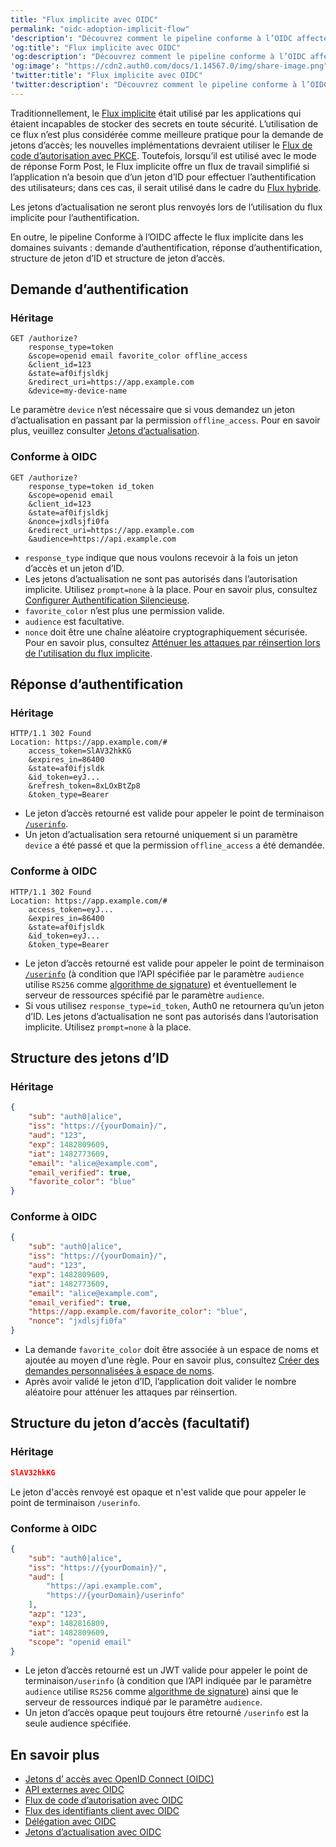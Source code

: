 ```yaml
---
title: "Flux implicite avec OIDC"
permalink: "oidc-adoption-implicit-flow"
'description': "Découvrez comment le pipeline conforme à l’OIDC affecte le flux implicite."
'og:title': "Flux implicite avec OIDC"
'og:description': "Découvrez comment le pipeline conforme à l’OIDC affecte le flux implicite."
'og:image': "https://cdn2.auth0.com/docs/1.14567.0/img/share-image.png"
'twitter:title': "Flux implicite avec OIDC"
'twitter:description': "Découvrez comment le pipeline conforme à l’OIDC affecte le flux implicite."
---
```


Traditionnellement, le [Flux implicite](/docs/fr-ca/get-started/authentication-and-authorization-flow/implicit-flow-with-form-post) était utilisé par les applications qui étaient incapables de stocker des secrets en toute sécurité. L’utilisation de ce flux n’est plus considérée comme meilleure pratique pour la demande de jetons d’accès; les nouvelles implémentations devraient utiliser le [Flux de code d’autorisation avec PKCE](/docs/fr-ca/get-started/authentication-and-authorization-flow/authorization-code-flow-with-pkce). Toutefois, lorsqu’il est utilisé avec le mode de réponse Form Post, le Flux implicite offre un flux de travail simplifié si l’application n’a besoin que d’un jeton d’ID pour effectuer l’authentification des utilisateurs; dans ces cas, il serait utilisé dans le cadre du [Flux hybride](/docs/fr-ca/get-started/authentication-and-authorization-flow/hybrid-flow).

Les jetons d’actualisation ne seront plus renvoyés lors de l’utilisation du flux implicite pour l’authentification.

En outre, le pipeline Conforme à l’OIDC affecte le flux implicite dans les domaines suivants : demande d’authentification, réponse d’authentification, structure de jeton d’ID et structure de jeton d’accès.

## Demande d’authentification

### Héritage

``` lines
GET /authorize?
    response_type=token
    &scope=openid email favorite_color offline_access
    &client_id=123
    &state=af0ifjsldkj
    &redirect_uri=https://app.example.com
    &device=my-device-name
```

Le paramètre `device` n’est nécessaire que si vous demandez un jeton d’actualisation en passant par la permission `offline_access`. Pour en savoir plus, veuillez consulter [Jetons d’actualisation](/docs/fr-ca/secure/tokens/refresh-tokens).

### Conforme à OIDC

``` lines
GET /authorize?
    response_type=token id_token
    &scope=openid email
    &client_id=123
    &state=af0ifjsldkj
    &nonce=jxdlsjfi0fa
    &redirect_uri=https://app.example.com
    &audience=https://api.example.com
```

* `response_type` indique que nous voulons recevoir à la fois un jeton d’accès et un jeton d’ID.
* Les jetons d’actualisation ne sont pas autorisés dans l’autorisation implicite. Utilisez `prompt=none` à la place. Pour en savoir plus, consultez [Configurer Authentification Silencieuse](/docs/fr-ca/authenticate/login/configure-silent-authentication).
* `favorite_color` n’est plus une permission valide.
* `audience` est facultative.
* `nonce` doit être une chaîne aléatoire cryptographiquement sécurisée. Pour en savoir plus, consultez [Atténuer les attaques par réinsertion lors de l'utilisation du flux implicite](/docs/fr-ca/get-started/authentication-and-authorization-flow/implicit-flow-with-form-post/mitigate-replay-attacks-when-using-the-implicit-flow).

## Réponse d’authentification

### Héritage

``` lines
HTTP/1.1 302 Found
Location: https://app.example.com/#
    access_token=SlAV32hkKG
    &expires_in=86400
    &state=af0ifjsldk
    &id_token=eyJ...
    &refresh_token=8xLOxBtZp8
    &token_type=Bearer
```

* Le jeton d’accès retourné est valide pour appeler le point de terminaison [`/userinfo`](/docs/fr-ca/api/authentication#get-user-info).
* Un jeton d’actualisation sera retourné uniquement si un paramètre `device` a été passé et que la permission `offline_access` a été demandée.

### Conforme à OIDC

``` lines
HTTP/1.1 302 Found
Location: https://app.example.com/#
    access_token=eyJ...
    &expires_in=86400
    &state=af0ifjsldk
    &id_token=eyJ...
    &token_type=Bearer
```

* Le jeton d’accès retourné est valide pour appeler le point de terminaison [`/userinfo`](/docs/fr-ca/api/authentication#get-user-info) (à condition que l’API spécifiée par le paramètre `audience` utilise `RS256` comme [algorithme de signature](/docs/fr-ca/get-started/applications/signing-algorithms)) et éventuellement le serveur de ressources spécifié par le paramètre `audience`.
* Si vous utilisez `response_type=id_token`, Auth0 ne retournera qu’un jeton d’ID.
  Les jetons d’actualisation ne sont pas autorisés dans l’autorisation implicite. Utilisez `prompt=none` à la place.

## Structure des jetons d’ID

### Héritage

```json lines
{
    "sub": "auth0|alice",
    "iss": "https://{yourDomain}/",
    "aud": "123",
    "exp": 1482809609,
    "iat": 1482773609,
    "email": "alice@example.com",
    "email_verified": true,
    "favorite_color": "blue"
}
```

### Conforme à OIDC

```json lines
{
    "sub": "auth0|alice",
    "iss": "https://{yourDomain}/",
    "aud": "123",
    "exp": 1482809609,
    "iat": 1482773609,
    "email": "alice@example.com",
    "email_verified": true,
    "https://app.example.com/favorite_color": "blue",
    "nonce": "jxdlsjfi0fa"
}
```

* La demande `favorite_color` doit être associée à un espace de noms et ajoutée au moyen d’une règle. Pour en savoir plus, consultez [Créer des demandes personnalisées à espace de noms](/docs/fr-ca/secure/tokens/json-web-tokens/create-custom-claims).
* Après avoir validé le jeton d’ID, l’application doit valider le nombre aléatoire pour atténuer les attaques par réinsertion.

## Structure du jeton d’accès (facultatif)

### Héritage

```json lines
SlAV32hkKG
```

Le jeton d'accès renvoyé est opaque et n'est valide que pour appeler le point de terminaison `/userinfo`.

### Conforme à OIDC

```json lines
{
    "sub": "auth0|alice",
    "iss": "https://{yourDomain}/",
    "aud": [
        "https://api.example.com",
        "https://{yourDomain}/userinfo"
    ],
    "azp": "123",
    "exp": 1482816809,
    "iat": 1482809609,
    "scope": "openid email"
}
```

* Le jeton d’accès retourné est un <Tooltip href="/docs/fr-ca/glossary?term=json-web-token" tip="Jeton Web JSON (JWT)
Format standard de jeton d’ID (et souvent de jeton d’accès) utilisé pour représenter en toute sécurité des demandes entre deux parties." cta="Voir le glossaire">JWT</Tooltip> valide pour appeler le point de terminaison`/userinfo` (à condition que l’API indiquée par le paramètre `audience` utilise `RS256` comme [algorithme de signature](/docs/fr-ca/get-started/applications/change-application-signing-algorithms)) ainsi que le serveur de ressources indiqué par le paramètre `audience`.
* Un jeton d’accès opaque peut toujours être retourné `/userinfo` est la seule <Tooltip data-tooltip-id="react-containers-DefinitionTooltip-1" tip="">audience</Tooltip> spécifiée.

## En savoir plus

* [Jetons d’ accès avec OpenID Connect (OIDC)](/docs/fr-ca/authenticate/login/oidc-conformant-authentication/oidc-adoption-access-tokens)
* [API externes avec OIDC](/docs/fr-ca/authenticate/login/oidc-conformant-authentication/oidc-adoption-apis)
* [Flux de code d’autorisation avec OIDC](/docs/fr-ca/authenticate/login/oidc-conformant-authentication/oidc-adoption-auth-code-flow)
* [Flux des identifiants client avec OIDC](/docs/fr-ca/authenticate/login/oidc-conformant-authentication/oidc-adoption-client-credentials-flow)
* [Délégation avec OIDC](/docs/fr-ca/authenticate/login/oidc-conformant-authentication/oidc-adoption-delegation)
* [Jetons d’actualisation avec OIDC](/docs/fr-ca/authenticate/login/oidc-conformant-authentication/oidc-adoption-refresh-tokens)